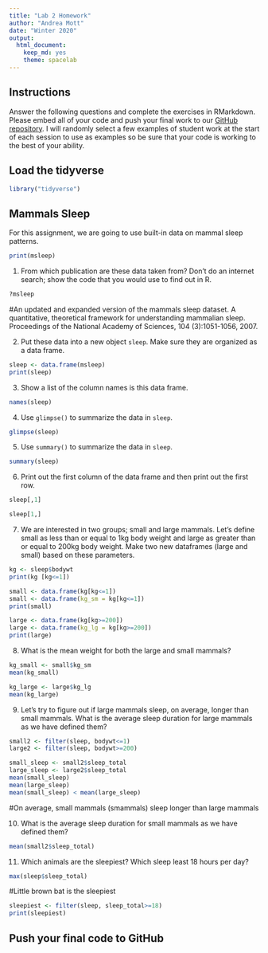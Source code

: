 ```yaml
---
title: "Lab 2 Homework"
author: "Andrea Mott"
date: "Winter 2020"
output:
  html_document: 
    keep_md: yes
    theme: spacelab
---
```


## Instructions
Answer the following questions and complete the exercises in RMarkdown. Please embed all of your code and push your final work to our [GitHub repository](https://github.com/FRS417-DataScienceBiologists). I will randomly select a few examples of student work at the start of each session to use as examples so be sure that your code is working to the best of your ability.

## Load the tidyverse
```r
library("tidyverse")
```

## Mammals Sleep
For this assignment, we are going to use built-in data on mammal sleep patterns.  
```r
print(msleep)
```

1. From which publication are these data taken from? Don't do an internet search; show the code that you would use to find out in R.
```r
?msleep
```
#An updated and expanded version of the mammals sleep dataset. A quantitative, theoretical framework for understanding mammalian sleep. Proceedings of the National Academy of Sciences, 104 (3):1051-1056, 2007.

2. Put these data into a new object `sleep`. Make sure they are organized as a data frame.  
```r
sleep <- data.frame(msleep)
print(sleep)
```


3. Show a list of the column names is this data frame.
```r
names(sleep)
```



4. Use `glimpse()` to summarize the data in `sleep`.
```r
glimpse(sleep)
```


5. Use `summary()` to summarize the data in `sleep`.
```r
summary(sleep)
```



6. Print out the first column of the data frame and then print out the first row.
```r
sleep[,1]
```
```r
sleep[1,]
```



7. We are interested in two groups; small and large mammals. Let's define small as less than or equal to 1kg body weight and large as greater than or equal to 200kg body weight. Make two new dataframes (large and small) based on these parameters.  

```r
kg <- sleep$bodywt
print(kg [kg<=1])
```
```r
small <- data.frame(kg[kg<=1])
small <- data.frame(kg_sm = kg[kg<=1])
print(small)
```
```r
large <- data.frame(kg[kg>=200])
large <- data.frame(kg_lg = kg[kg>=200])
print(large)
```

8. What is the mean weight for both the large and small mammals?
```r
kg_small <- small$kg_sm
mean(kg_small)
```
```r
kg_large <- large$kg_lg
mean(kg_large)
```


9. Let's try to figure out if large mammals sleep, on average, longer than small mammals. What is the average sleep duration for large mammals as we have defined them?
```r
small2 <- filter(sleep, bodywt<=1)
large2 <- filter(sleep, bodywt>=200)

```
```r
small_sleep <- small2$sleep_total
large_sleep <- large2$sleep_total
mean(small_sleep)
mean(large_sleep)
mean(small_sleep) < mean(large_sleep)
```
#On average, small mammals (smammals) sleep longer than large mammals

10. What is the average sleep duration for small mammals as we have defined them?
```r
mean(small2$sleep_total)
```



11. Which animals are the sleepiest? Which sleep least 18 hours per day? 
```r
max(sleep$sleep_total)

```
#Little brown bat is the sleepiest
```r
sleepiest <- filter(sleep, sleep_total>=18)
print(sleepiest)
```


## Push your final code to GitHub